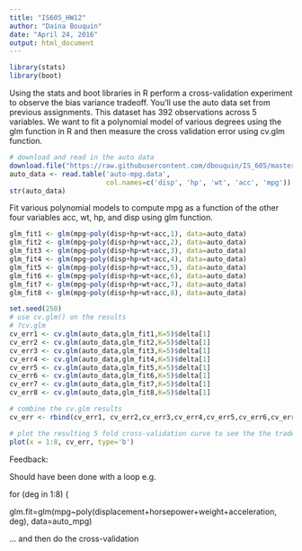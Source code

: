 ```yaml
---
title: "IS605_HW12"
author: "Daina Bouquin"
date: "April 24, 2016"
output: html_document
---
```


```r
library(stats)
library(boot)
```

Using the stats and boot libraries in R perform a cross-validation experiment to observe
the bias variance tradeoff. You’ll use the auto data set from previous assignments. This
dataset has 392 observations across 5 variables. We want to fit a polynomial model of
various degrees using the glm function in R and then measure the cross validation error
using cv.glm function.
```r
# download and read in the auto data
download.file("https://raw.githubusercontent.com/dbouquin/IS_605/master/IS605_HW5/auto-mpg.data", "auto-mpg.data", method="curl")
auto_data <- read.table('auto-mpg.data', 
                        col.names=c('disp', 'hp', 'wt', 'acc', 'mpg'))
str(auto_data)
```
Fit various polynomial models to compute mpg as a function of the other four variables
acc, wt, hp, and disp using glm function.
```r
glm_fit1 <- glm(mpg~poly(disp+hp+wt+acc,1), data=auto_data)
glm_fit2 <- glm(mpg~poly(disp+hp+wt+acc,2), data=auto_data)
glm_fit3 <- glm(mpg~poly(disp+hp+wt+acc,3), data=auto_data)
glm_fit4 <- glm(mpg~poly(disp+hp+wt+acc,4), data=auto_data)
glm_fit5 <- glm(mpg~poly(disp+hp+wt+acc,5), data=auto_data)
glm_fit6 <- glm(mpg~poly(disp+hp+wt+acc,6), data=auto_data)
glm_fit7 <- glm(mpg~poly(disp+hp+wt+acc,7), data=auto_data)
glm_fit8 <- glm(mpg~poly(disp+hp+wt+acc,8), data=auto_data)

set.seed(250)
# use cv.glm() on the results
# ?cv.glm
cv_err1 <- cv.glm(auto_data,glm_fit1,K=5)$delta[1]
cv_err2 <- cv.glm(auto_data,glm_fit2,K=5)$delta[1]
cv_err3 <- cv.glm(auto_data,glm_fit3,K=5)$delta[1]
cv_err4 <- cv.glm(auto_data,glm_fit4,K=5)$delta[1]
cv_err5 <- cv.glm(auto_data,glm_fit5,K=5)$delta[1]
cv_err6 <- cv.glm(auto_data,glm_fit6,K=5)$delta[1]
cv_err7 <- cv.glm(auto_data,glm_fit7,K=5)$delta[1]
cv_err8 <- cv.glm(auto_data,glm_fit8,K=5)$delta[1]

# combine the cv.glm results
cv_err <- rbind(cv_err1, cv_err2,cv_err3,cv_err4,cv_err5,cv_err6,cv_err7,cv_err8)

# plot the resulting 5 fold cross-validation curve to see the the tradeoff between bias and variance.
plot(x = 1:8, cv_err, type='b')
```
Feedback:

Should have been done with a loop 
e.g.

for (deg in 1:8) {

glm.fit=glm(mpg~poly(displacement+horsepower+weight+acceleration, deg), data=auto_mpg)

... and then do the cross-validation
